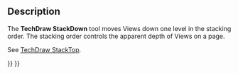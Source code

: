 <languages/>

{{Docnav
|[[TechDraw_StackUp|StackUp]]
|[[TechDraw_Dimension|Dimension]]
|[[TechDraw_Workbench|TechDraw]]
|IconL=TechDraw_StackUp.svg
|IconR=TechDraw_Dimension.svg
|IconC=Workbench_TechDraw.svg
}}

{{GuiCommand
|Name=TechDraw StackDown
|MenuLocation=TechDraw → Stacking → Move view down one level
|Workbenches=[[TechDraw_Workbench|TechDraw]]
|Shortcut=
|Version=0.21
|SeeAlso=[[TechDraw_StackTop|TechDraw StackTop]], [[TechDraw_StackBottom|TechDraw StackBottom]], [[TechDraw_StackUp|TechDraw StackUp]]
}}

== Description ==

The '''TechDraw StackDown''' tool moves Views down one level in the stacking order. The stacking order controls the apparent depth of Views on a page.

See [[TechDraw_StackTop|TechDraw StackTop]].


{{Docnav
|[[TechDraw_StackUp|StackUp]]
|[[TechDraw_Dimension|Dimension]]
|[[TechDraw_Workbench|TechDraw]]
|IconL=TechDraw_StackUp.svg
|IconR=TechDraw_Dimension.svg
|IconC=Workbench_TechDraw.svg
}}

{{TechDraw_Tools_navi{{#translation:}}}}
{{Userdocnavi{{#translation:}}}}